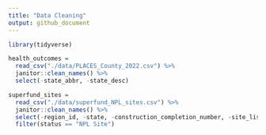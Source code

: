 ```yaml
---
title: "Data Cleaning"
output: github_document
---
```


```r
library(tidyverse)
```

```r
health_outcomes = 
  read_csv("./data/PLACES_County_2022.csv") %>% 
  janitor::clean_names() %>% 
  select(-state_abbr, -state_desc)
```

```r
superfund_sites =
  read_csv("./data/superfund_NPL_sites.csv") %>% 
  janitor::clean_names() %>% 
  select(-region_id, -state, -construction_completion_number, -site_listing_narrative, -site_progress_profile, -proposed_fr_notice, -listing_fr_notice, -noid_fr_notice, -deletion_fr_notice, -restoration_fr_notice_jumper_page, -x, -y, -noid_date, -deletion_date) %>% 
  filter(status == "NPL Site")
```

